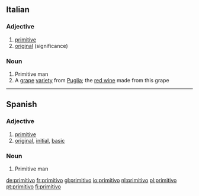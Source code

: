 ==Italian==

===Adjective===
{{it-adj|primitiv}}

# [[primitive]]
# [[original]] (significance)

===Noun===
{{it-noun|primitiv|m|o|i}}

# Primitive man
# A [[grape]] [[variety]] from [[Puglia]]; the [[red wine]] made from this grape

----

==Spanish==

===Adjective===
{{es-adj|f=primitiva}}

# [[primitive]]
# [[original]], [[initial]], [[basic]]

===Noun===
{{es-noun-mf|f=primitiva}}

# Primitive man

[[de:primitivo]]
[[fr:primitivo]]
[[gl:primitivo]]
[[io:primitivo]]
[[nl:primitivo]]
[[pl:primitivo]]
[[pt:primitivo]]
[[fi:primitivo]]